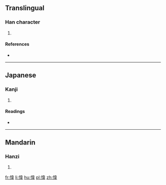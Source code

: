 ==Translingual==

===Han character===
{{Han char|rn=61|rad=心|as=09|sn=12|four=|canj=心木一手 (PDMQ)|ids=⿰[[忄]][[韋]]}}

# {{defn|Han|sort=心09}}

====References====
* {{Han ref|kx=0394.010|dkj=10902|dj=0730.120|hdz=42332.050|uh=6107|ud=24839}}

----

==Japanese==

===Kanji===
{{ja-kanji|grade=|rs=心09}}

# {{defn|lang=ja|sort=心09}}

====Readings====
* {{ja-readings|on=[[い]] (i)|kun=[[うらむ]] (uramu), [[あさい]] (asai), [[よい]] (yoi)}}

----

==Mandarin==

===Hanzi===
{{cmn-hanzi|pin=[[wěi]] ([[wei3]])|wg=wei<sup>3</sup>}}

# {{defn|lang=cmn|sort=心09}}

[[fr:愇]]
[[li:愇]]
[[hu:愇]]
[[pl:愇]]
[[zh:愇]]